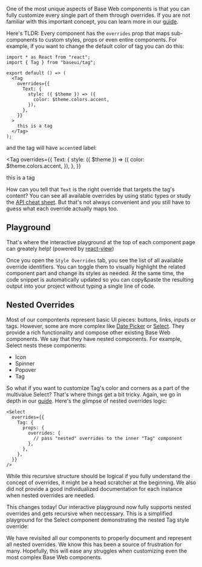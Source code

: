 

<Meta data={metadata} />

<BlogImage
  src="https://user-images.githubusercontent.com/1387913/100666854-922e5200-330e-11eb-8d90-c7869dbd32bd.jpg"
  alt="Two Humble Birds building their nest."
  caption="Nesting."
/>

One of the most unique aspects of Base Web components is that you can fully customize every single part of them through overrides. If you are not familiar with this important concept, you can learn more in our [guide](/guides/understanding-overrides).

Here's TLDR: Every component has the `overrides` prop that maps sub-components to custom styles, props or even entire components. For example, if you want to change the default color of tag you can do this:

```tsx
import * as React from "react";
import { Tag } from "baseui/tag";

export default () => (
  <Tag
    overrides={{
      Text: {
        style: ({ $theme }) => ({
          color: $theme.colors.accent,
        }),
      },
    }}
  >
    this is a tag
  </Tag>
);
```

and the tag will have `accent`ed label:

<Tag
  overrides={{
    Text: {
      style: ({ $theme }) => ({
        color: $theme.colors.accent,
      }),
    },
  }}
>
  this is a tag
</Tag>

How can you tell that `Text` is the right override that targets the tag's content? You can see all available overrides by using static types or study the [API cheat sheet](/cheat-sheet). But that's not always convenient and you still have to guess what each override actually maps too.

## Playground

That's where the interactive playground at the top of each component page can greately help! (powered by [react-view](https://github.com/uber/react-view))

<LiveEditorTag />

Once you open the `Style Overrides` tab, you see the list of all available override identifiers. You can toggle them to visually highlight the related component part and change its styles as needed. At the same time, the code snippet is automatically updated so you can copy&paste the resulting output into your project without typing a single line of code.

## Nested Overrides

Most of our compontents represent basic UI pieces: buttons, links, inputs or tags. However, some are more complex like [Date Picker](/components/datepicker) or [Select](/components/select). They provide a rich functionality and compose other existing Base Web components. We say that they have nested components. For example, Select nests these components:

- Icon
- Spinner
- Popover
- Tag

So what if you want to customize Tag's color and corners as a part of the multivalue Select? That's where things get a bit tricky. Again, we go in depth in our [guide](/guides/understanding-overrides/#override-nested-components). Here's the glimpse of nested overrides logic:

```tsx
<Select
  overrides={{
    Tag: {
      props: {
        overrides: {
          // pass "nested" overrides to the inner "Tag" component
        },
      },
    },
  }}
/>
```

While this recursive structure should be logical if you fully understand the concept of overrides, it might be a head scratcher at the beginning. We also did not provide a good individualized documentation for each instance when nested overrides are needed.

This changes today! Our interactive playground now fully supports nested overrides and gets recursive when neccessary. This is a simplified playground for the Select component demonstrating the nested Tag style override:

<LiveEditor />

We have revisited all our components to properly document and represent all nested overrides. We know this has been a source of frustration for many. Hopefully, this will ease any struggles when customizing even the most complex Base Web components.
